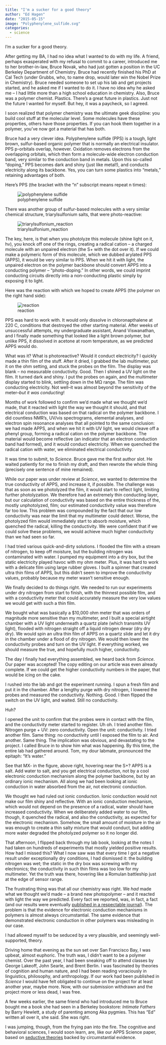 ```yaml
---
title: "I'm a sucker for a good theory"
author: "Ed Hagen"
date: "2015-05-15"
image: "Polyphenylene_sulfide.svg"
categories:
  - science
---
```


I'm a sucker for a good theory.

After getting my BA, I had no idea what I wanted to do with my life. A friend, perhaps exasperated with my refusal to commit to a career, introduced me to her brother-in-law, Bruce Novak, who had just gotten a position in the UC Berkeley Department of Chemistry. Bruce had recently finished his PhD at Cal Tech (under Grubbs, who, to name drop, would later win the Nobel Prize in Chemistry). Bruce needed someone to set up his lab and get projects started, and he asked me if I wanted to do it. I have no idea why he asked me -- I had little more than a high school education in chemistry. Also, Bruce was a polymer chemist. Plastics. There's a great future in plastics. Just not the future I wanted for myself. But hey, it was a paycheck, so I agreed.

I soon realized that polymer chemistry was the ultimate geek discipline: you build cool stuff at the molecular level. Some molecules have these properties, others have those properties. If you can hook them together in a polymer, you've now got a material that has both.

Bruce had a very clever idea. Polyphenylene sulfide (PPS) is a tough, light brown, sulfur-based organic polymer that is normally an electrical insulator. PPS p-orbitals overlap, however. Oxidation removes electrons from the overlapping orbitals, which then form a molecule-wide electron conduction band, very similar to the conduction band in metals. Upon this so-called "doping," PPS becomes dark and shiny (just like metal!), and conducts electricity along its backbone. Yes, you can turn some plastics into "metals," retaining advantages of both.

Here's PPS (the bracket with the "n" subscript means repeat n times):

![polyphenylene sulfide](Polyphenylene_sulfide.svg)

There was another group of sulfur-based molecules with a very similar chemical structure, triarylsulfonium salts, that were photo-reactive:

![triarylsulfonium_reaction](triarylsulfonium_reaction.png)

The key, here, is that when you photolyze this molecule (shine light on it, hv), you knock off one of the rings, creating a radical cation -- a charged molecule with an unpaired electron (the S+ with the dot over it). If we could make a polymeric form of this molecule, which we dubbed arylated PPS (APPS), it would be very similar to PPS. When we hit it with light, the unpaired electron on the polymer backbone should convert APPS into a conducting polymer -- "photo-doping." In other words, we could imprint conducting circuits directly into a non-conducting plastic simply by exposing it to light.

Here was the reaction with which we hoped to create APPS (the polymer on the right hand side):

![reaction](reaction.png)

PPS was hard to work with. It would only dissolve in chloronapthalene at 220 C, conditions that destroyed the other starting material. After weeks of unsuccessful attempts, my undergraduate assistant, Anand Viswanathan, and I finally made something that looked like a light brown polymer, but unlike PPS, it dissolved in acetone at room temperature, as we predicted APPS would do. 

What was it? What is photoreactive? Would it conduct electricity? I quickly made a thin film of the stuff. After it dried, I grabbed the lab multimeter, put it on the ohm setting, and stuck the probes on the film. The display was blank -- no measurable conductivity. Good. Then I shined a UV light on the film. It turned dark and shiny. I put the probes on again, and the multimeter display started to blink, settling down in the MΩ range. The film was conducting electricity. Not well--it was almost beyond the sensitivity of the meter--*but it was conducting*!

Months of work followed to confirm we'd made what we thought we'd made, that it reacted with light the way we thought it should, and that electrical conduction was based on that radical on the polymer backbone. I did countless NMR's, UV/vis spectrograms, elemental analyses, and electron spin resonance analyses that all pointed to the same conclusion: we had made APPS, and when we hit it with UV light, we would cleave off a phenyl group, forming a radical cation on the polymer backbone. The material would become reflective (an indicator that an electron conduction band had formed), and it would conduct electricity. When we quenched the radical cation with water, we eliminated electrical conductivity. 

It was time to submit, to *Science*. Bruce gave me the first author slot. He waited patiently for me to finish my draft, and then rewrote the whole thing (precisely one sentence of mine remained).

While our paper was under review at *Science*, we wanted to determine the true conductivity of APPS, and increase it, if possible. The challenge was that as soon as we photolyzed the film, it would start to reflect light, limiting further photolyzation. We therefore had an extremely thin conducting layer, but our calculation of conductivity was based on the entire thickness of the, mostly unphotolyzed, film; our estimated conductivity value was therefore far too low. This problem was compounded by the fact that our low conductivity was near the limit that my multimeter could detect. Worse, the photolyzed film would immediately start to absorb moisture, which quenched the radical, killing the conductivity. We were confident that if we could solve these problems, we would achieve much higher conductivity than we had seen so far.

I had tried various quick-and-dirty solutions. I flooded the film with a stream of nitrogen, to keep off moisture, but the building nitrogen was contaminated with water. I pumped my equipment into a dry box, but the static electricity played havoc with my ohm meter. Plus, it was hard to work with a delicate film using large rubber gloves. I built a spinner that created ultra thin films of APPS, but this didn't seem to improve the conductivity values, probably because my meter wasn't sensitive enough.

We finally decided to do things right. We needed to run our experiments under dry nitrogen from start to finish, with the thinnest possible film, and with a conductivity meter that could accurately measure the very low values we would get with such a thin film.

We bought what was basically a $10,000 ohm meter that was orders of magnitude more sensitive than my multimeter, and I built a special airtight chamber with a UV light underneath a quartz plate (which transmits UV light), flooded with nitrogen straight off a liquid nitrogen dewar (dry dry dry). We would spin an ultra thin film of APPS on a quartz slide and let it dry in the chamber under a flood of dry nitrogen. We would then lower the conductivity probes and turn on the UV light. If everything worked, we should measure the true, and hopefully much higher, conductivity.

The day I finally had everything assembled, we heard back from *Science*. Our paper was accepted! The copy editing on our article was even already complete. If we could get the higher conductivity numbers in the paper, that would be icing on the cake. 

I rushed into the lab and got the experiment running. I spun a fresh film and put it in the chamber. After a lengthy purge with dry nitrogen, I lowered the probes and measured the conductivity. Nothing. Good. I then flipped the switch on the UV light, and waited. Still no conductivity. 

Huh? 

I opened the unit to confirm that the probes were in contact with the film, and the conductivity meter started to register. Uh oh. I tried another film. Nitrogen purge + UV: zero conductivity. Open the unit: conductivity. I tried another film. Same thing: no conductivity until I exposed the film to air. And another. Same thing. The implication was obvious, and devastating to the project. I called Bruce in to show him what was happening. By this time, the entire lab had gathered around. Tom, my dour labmate, pronounced the epitaph: "It's water."

See that MX- in the figure, above right, hovering near the S+? APPS is a salt. Add water to salt, and you get electrical conduction, not by a cool electronic conduction mechanism along the polymer backbone, but by an ordinary ionic mechanism. All along we had been looking at ionic conduction in water absorbed from the air, not electronic conduction.

We thought we had ruled out ionic conduction. Ionic conduction would not make our film shiny and reflective. With an ionic conduction mechanism, which would not depend on the presence of a radical, water should have increased conductivity. When we deliberately added water to our film, though, it quenched the radical, and also the conductivity, as expected for the electronic mechanism. Somehow, the small amount of moisture in the air was enough to create a thin salty mixture that would conduct, but adding more water degraded the photolyzed polymer so it no longer did.

That afternoon, I flipped back through my lab book, looking at the notes I had taken on hundreds of experiments that mostly yielded positive results. How had I missed this? What I now saw was that every time I got a negative result under exceptionally dry conditions, I had dismissed it: the building nitrogen was wet; the static in the dry box was screwing with my electronics; the conductivity in such thin films was too low for my multimeter. Yet the truth was there, hovering like a Romulan battleship just at the edge of sensor range.

The frustrating thing was that all our chemistry was right. We *had* made what we thought we'd made -- a brand new photopolymer -- and it reacted with light the way we predicted. Every fact we reported, was, in fact, a fact (and our results were eventually [published in a respectable journal](http://anthro.vancouver.wsu.edu/media/PDF/Novak_et_al_1994_Synthesis_and_photochemistry_of_aaps.pdf)). The problem is that the evidence for electronic conduction mechanisms in polymers is almost always circumstantial. The same evidence that demonstrated electronic conduction in other polymers was misleading in our case.

I had allowed myself to be seduced by a very plausible, and seemingly well-supported, theory.

Driving home that evening as the sun set over San Francisco Bay, I was upbeat, almost euphoric. The truth was, I didn't want to be a polymer chemist. Over the past year, I had been sneaking off to attend classes by George Lakeoff, John Searle, and Brent Berlin. I was fascinated by theories of cognition and human nature, and I had been reading voraciously in linguistics, philosophy, and anthropology. If our work had been published in *Science* I would have felt obligated to continue on the project for at least another year, maybe more. Now, with our submission withdrawn and the project more or less dead, I was free.

A few weeks earlier, the same friend who had introduced me to Bruce bought me a book she had seen in a Berkeley bookstore: *Intimate Fathers* by Barry Hewlett, a study of parenting among Aka pygmies. This has "Ed" written all over it, she said. She was right.

I was jumping, though, from the frying pan into the fire. The cognitive and behavioral sciences, I would soon learn, are, like our APPS Science paper, based on [seductive theories](/posts/2015-05-16-pavlovs-dogs-dopamine-and-drug-use/) backed by circumstantial evidence.